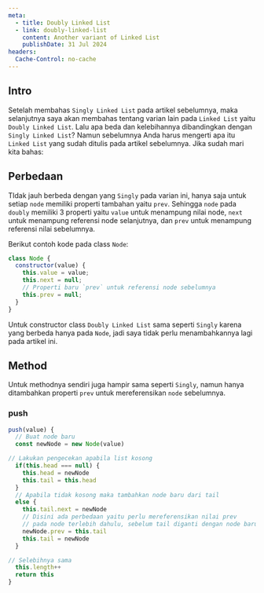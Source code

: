 ```yaml
---
meta:
  - title: Doubly Linked List
  - link: doubly-linked-list
    content: Another variant of Linked List
    publishDate: 31 Jul 2024
headers:
  Cache-Control: no-cache
---
```



## Intro

Setelah membahas `Singly Linked List` pada artikel sebelumnya, maka selanjutnya saya akan membahas
tentang varian lain pada `Linked List` yaitu `Doubly Linked List`. Lalu apa beda dan kelebihannya
dibandingkan dengan `Singly Linked List`? Namun sebelumnya Anda harus mengerti apa itu `Linked List`
yang sudah ditulis pada artikel sebelumnya. Jika sudah mari kita bahas:

## Perbedaan

TIdak jauh berbeda dengan yang `Singly` pada varian ini, hanya saja untuk setiap `node` memiliki
properti tambahan yaitu `prev`. Sehingga `node` pada `doubly` memiliki 3 properti yaitu `value` untuk menampung
nilai node, `next` untuk menampung referensi node selanjutnya, dan `prev` untuk menampung referensi nilai sebelumnya.

Berikut contoh kode pada class `Node`:

```javascript
class Node {
  constructor(value) {
    this.value = value;
    this.next = null;
    // Properti baru `prev` untuk referensi node sebelumnya
    this.prev = null;
  }
}
```

Untuk constructor class `Doubly Linked List` sama seperti `Singly` karena yang berbeda
hanya pada `Node`, jadi saya tidak perlu menambahkannya lagi pada artikel ini.

## Method

Untuk methodnya sendiri juga hampir sama seperti `Singly`, namun hanya ditambahkan properti
`prev` untuk mereferensikan `node` sebelumnya.

### push

```javascript
push(value) {
  // Buat node baru
  const newNode = new Node(value)

// Lakukan pengecekan apabila list kosong
  if(this.head === null) {
    this.head = newNode
    this.tail = this.head
  }
  // Apabila tidak kosong maka tambahkan node baru dari tail
  else {
    this.tail.next = newNode
    // Disini ada perbedaan yaitu perlu mereferensikan nilai prev
    // pada node terlebih dahulu, sebelum tail diganti dengan node baru
    newNode.prev = this.tail
    this.tail = newNode
  }

// Selebihnya sama
  this.length++
  return this
}
```

